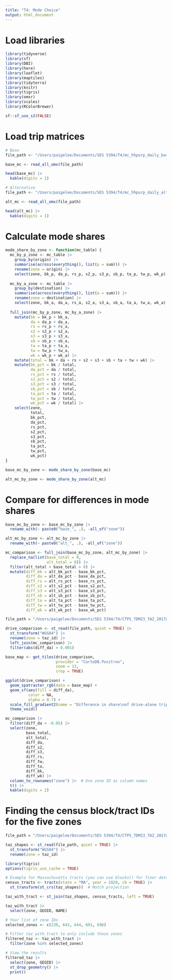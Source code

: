 ```yaml
---
title: "T4: Mode Choice"
output: html_document
---
```


# Load libraries

```r
library(tidyverse)
library(sf)
library(DBI)
library(here)
library(leaflet)
library(maptiles)
library(tidyterra)
library(knitr)
library(tigris)
library(omxr)
library(scales)
library(RColorBrewer)

sf::sf_use_s2(FALSE)
```

# Load trip matrices

```r
# Base
file_path <- "/Users/paigelee/Documents/SES 5394/T4/mc_hhpurp_daily_base.omx"

base_mc <- read_all_omx(file_path)

head(base_mc) |>
  kable(digits = 1)
```

```r
# Alternative
file_path <- "/Users/paigelee/Documents/SES 5394/T4/mc_hhpurp_daily_alt.omx"

alt_mc <- read_all_omx(file_path)

head(alt_mc) |>
  kable(digits = 1)
```

# Calculate mode shares

```r
mode_share_by_zone <- function(mc_table) {
  mc_by_p_zone <- mc_table |>
    group_by(origin) |>
    summarise(across(everything(), list(p = sum))) |>
    rename(zone = origin) |>
    select(zone, bk_p, da_p, rs_p, s2_p, s3_p, sb_p, ta_p, tw_p, wk_p)
              
  mc_by_a_zone <- mc_table |>
    group_by(destination) |>
    summarise(across(everything(), list(a = sum))) |>
    rename(zone = destination) |>
    select(zone, bk_a, da_a, rs_a, s2_a, s3_a, sb_a, ta_a, tw_a, wk_a)
  
  full_join(mc_by_p_zone, mc_by_a_zone) |>
    mutate(bk = bk_p + bk_a,
           da = da_p + da_a,
           rs = rs_p + rs_a,
           s2 = s2_p + s2_a,
           s3 = s3_p + s3_a,
           sb = sb_p + sb_a,
           ta = ta_p + ta_a,
           tw = tw_p + tw_a,
           wk = wk_p + wk_a) |>
    mutate(total = bk + da + rs + s2 + s3 + sb + ta + tw + wk) |>
    mutate(bk_pct = bk / total,
           da_pct = da / total,
           rs_pct = rs / total,
           s2_pct = s2 / total,
           s3_pct = s3 / total,
           sb_pct = sb / total,
           ta_pct = ta / total,
           tw_pct = tw / total,
           wk_pct = wk / total) |>
    select(zone,
           total,
           bk_pct,
           da_pct,
           rs_pct,
           s2_pct,
           s3_pct,
           sb_pct,
           ta_pct,
           tw_pct,
           wk_pct)
}
```

```r
base_mc_by_zone <- mode_share_by_zone(base_mc)

alt_mc_by_zone <- mode_share_by_zone(alt_mc)
```

# Compare for differences in mode shares

```r
base_mc_by_zone <- base_mc_by_zone |>
  rename_with(~ paste0("base_", .), -all_of("zone"))

alt_mc_by_zone <- alt_mc_by_zone |>
  rename_with(~ paste0("alt_", .), -all_of("zone"))

mc_comparison <- full_join(base_mc_by_zone, alt_mc_by_zone) |>
  replace_na(list(base_total = 0,
                  alt_total = 0)) |>
  filter(alt_total + base_total > 0) |>
  mutate(diff_bk = alt_bk_pct - base_bk_pct,
         diff_da = alt_da_pct - base_da_pct,
         diff_rs = alt_rs_pct - base_rs_pct,
         diff_s2 = alt_s2_pct - base_s2_pct,
         diff_s3 = alt_s3_pct - base_s3_pct,
         diff_sb = alt_sb_pct - base_sb_pct,
         diff_ta = alt_ta_pct - base_ta_pct,
         diff_tw = alt_tw_pct - base_tw_pct,
         diff_wk = alt_wk_pct - base_wk_pct)
```

```r
file_path = "/Users/paigelee/Documents/SES 5394/T4/CTPS_TDM23_TAZ_2017g_v202303.shp"

drive_comparison <- st_read(file_path, quiet = TRUE) |>
  st_transform("WGS84") |>
  rename(zone = taz_id) |>
  left_join(mc_comparison) |>
  filter(abs(diff_da) > 0.001)

base_map <- get_tiles(drive_comparison,
                      provider = "CartoDB.Positron",
                      zoom = 13,
                      crop = TRUE)

ggplot(drive_comparison) +
  geom_spatraster_rgb(data = base_map) +
  geom_sf(aes(fill = diff_da),
          color = NA,
          alpha = 0.7) +
  scale_fill_gradient2(name = "Difference in share\nof drive-alone trips") +
  theme_void()
```

```r
mc_comparison |> 
  filter(diff_da < -0.05) |>
  select(zone,
         base_total,
         alt_total,
         diff_da,
         diff_s2,
         diff_s3,
         diff_rs,
         diff_tw,
         diff_ta,
         diff_bk,
         diff_wk) |>
  column_to_rownames("zone") |>  # Use zone ID as column names
  t() |> 
  kable(digits = 2)
```

# Finding the census block/tract IDs for the five zones

```r
file_path = "/Users/paigelee/Documents/SES 5394/T4/CTPS_TDM23_TAZ_2017g_v202303.shp"

taz_shapes <- st_read(file_path, quiet = TRUE) |>
  st_transform("WGS84") |>
  rename(zone = taz_id)

library(tigris)
options(tigris_use_cache = TRUE)

# Example for Massachusetts tracts (you can use blocks() for finer detail)
census_tracts <- tracts(state = "MA", year = 2020, cb = TRUE) |>
  st_transform(st_crs(taz_shapes))  # Match projection

taz_with_tract <- st_join(taz_shapes, census_tracts, left = TRUE)

taz_with_tract |> 
  select(zone, GEOID, NAME)

# Your list of zone IDs
selected_zones <- c(238, 643, 644, 691, 696)

# Filter taz_with_tract to only include those zones
filtered_taz <- taz_with_tract |> 
  filter(zone %in% selected_zones)

# View the results
filtered_taz |> 
  select(zone, GEOID) |> 
  st_drop_geometry() |> 
  print()
```

